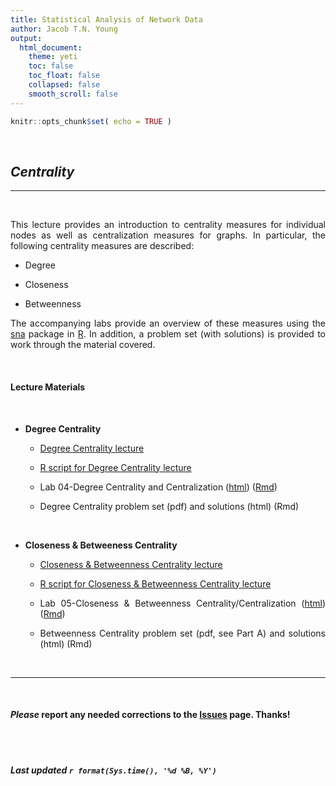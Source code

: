 ```yaml
---
title: Statistical Analysis of Network Data
author: Jacob T.N. Young
output: 
  html_document:
    theme: yeti
    toc: false
    toc_float: false
    collapsed: false
    smooth_scroll: false
---
```


<style>
body {
text-align: justify}
</style>

```r
knitr::opts_chunk$set( echo = TRUE )
```


<br>

## *Centrality*

----

<br>

This lecture provides an introduction to centrality measures for individual nodes as well as centralization measures for graphs. In particular, the following centrality measures are described:  

  + Degree  
  
  + Closeness  
  
  + Betweenness
  
The accompanying labs provide an overview of these measures using the [sna](https://cran.r-project.org/web/packages/sna/index.html) package in [R](http://cran.r-project.org/). In addition, a problem set (with solutions) is provided to work through the material covered.

<br>

#### Lecture Materials  

<br>

  + **Degree Centrality**
  
    + [Degree Centrality lecture](../lectures/lecture-04-degree-centrality.pdf) 
  
    + [R script for Degree Centrality lecture]((../lecture_syntax/lecture-syntax-04-degree-centrality.R))
  
    + Lab 04-Degree Centrality and Centralization ([html](../labs/lab-04-degree-centrality.html)) ([Rmd](../labs/lab-04-degree-centrality.Rmd))
  
    + Degree Centrality problem set (pdf) and solutions (html) (Rmd)
  
  <br>

  + **Closeness & Betweeness Centrality**
  
    + [Closeness & Betweenness Centrality lecture](../lectures/lecture-05-close-between-centrality.pdf)
    
    + [R script for Closeness & Betweenness Centrality lecture]((../lecture_syntax/lecture-syntax-05-close-between-centrality.R))
  
    + Lab 05-Closeness & Betweenness Centrality/Centralization ([html](../labs/lab-05-close-between-centrality.html)) ([Rmd](../labs/lab-05-close-between-centrality.Rmd))
  
    + Betweenness Centrality problem set (pdf, see Part A) and solutions (html) (Rmd)

<br>

____

<br>

#### ***Please*** report any needed corrections to the [Issues](https://github.com/jacobtnyoung/SAND/issues) page. Thanks!

<br>
<br>


###### ***Last updated `r format(Sys.time(), '%d %B, %Y')`***